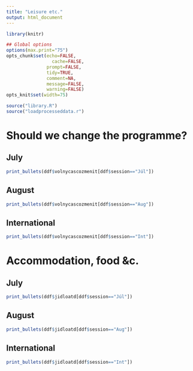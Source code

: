 ```yaml
---
title: "Leisure etc."
output: html_document
---
```


```r
library(knitr)

## Global options
options(max.print="75")
opts_chunk$set(echo=FALSE,
	             cache=FALSE,
               prompt=FALSE,
               tidy=TRUE,
               comment=NA,
               message=FALSE,
               warning=FALSE)
opts_knit$set(width=75)
```

```r
source("library.R")
source("loadprocesseddata.r")
```


# Should we change the programme?

## July

```r
print_bullets(ddf$volnycascozmenit[ddf$session=="Júl"])
```

## August

```r
print_bullets(ddf$volnycascozmenit[ddf$session=="Aug"])
```

## International

```r
print_bullets(ddf$volnycascozmenit[ddf$session=="Int"])
```

# Accommodation, food &c.

## July

```r
print_bullets(ddf$jidloatd[ddf$session=="Júl"])
```

## August

```r
print_bullets(ddf$jidloatd[ddf$session=="Aug"])
```

## International

```r
print_bullets(ddf$jidloatd[ddf$session=="Int"])
```